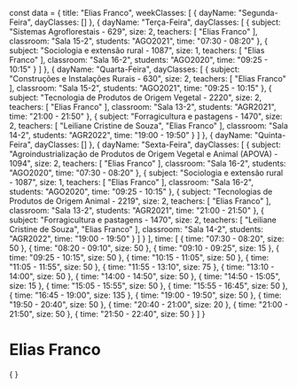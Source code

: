 const data = {
  title: "Elias Franco",
  weekClasses: [
    {
      dayName: "Segunda-Feira",
      dayClasses: []
    },
    {
      dayName: "Terça-Feira",
      dayClasses: [
        {
          subject: "Sistemas Agroflorestais - 629",
          size: 2,
          teachers: [
            "Elias Franco"
          ],
          classroom: "Sala 15-2",
          students: "AGO2021",
          time: "07:30 - 08:20"
        },
        {
          subject: "Sociologia e extensão rural - 1087",
          size: 1,
          teachers: [
            "Elias Franco"
          ],
          classroom: "Sala 16-2",
          students: "AGO2020",
          time: "09:25 - 10:15"
        }
      ]
    },
    {
      dayName: "Quarta-Feira",
      dayClasses: [
        {
          subject: "Construções e Instalações Rurais - 630",
          size: 2,
          teachers: [
            "Elias Franco"
          ],
          classroom: "Sala 15-2",
          students: "AGO2021",
          time: "09:25 - 10:15"
        },
        {
          subject: "Tecnologia de Produtos de Origem Vegetal - 2220",
          size: 2,
          teachers: [
            "Elias Franco"
          ],
          classroom: "Sala 13-2",
          students: "AGR2021",
          time: "21:00 - 21:50"
        },
        {
          subject: "Forragicultura e pastagens - 1470",
          size: 2,
          teachers: [
            "Leiliane Cristine de Souza",
            "Elias Franco"
          ],
          classroom: "Sala 14-2",
          students: "AGR2022",
          time: "19:00 - 19:50"
        }
      ]
    },
    {
      dayName: "Quinta-Feira",
      dayClasses: []
    },
    {
      dayName: "Sexta-Feira",
      dayClasses: [
        {
          subject: "Agroindustrialização de Produtos de Origem Vegetal e Animal (APOVA) - 1094",
          size: 2,
          teachers: [
            "Elias Franco"
          ],
          classroom: "Sala 16-2",
          students: "AGO2020",
          time: "07:30 - 08:20"
        },
        {
          subject: "Sociologia e extensão rural - 1087",
          size: 1,
          teachers: [
            "Elias Franco"
          ],
          classroom: "Sala 16-2",
          students: "AGO2020",
          time: "09:25 - 10:15"
        },
        {
          subject: "Tecnologias de Produtos de Origem Animal - 2219",
          size: 2,
          teachers: [
            "Elias Franco"
          ],
          classroom: "Sala 13-2",
          students: "AGR2021",
          time: "21:00 - 21:50"
        },
        {
          subject: "Forragicultura e pastagens - 1470",
          size: 2,
          teachers: [
            "Leiliane Cristine de Souza",
            "Elias Franco"
          ],
          classroom: "Sala 14-2",
          students: "AGR2022",
          time: "19:00 - 19:50"
        }
      ]
    }
  ],
  time: [
    {
      time: "07:30 - 08:20",
      size: 50
    },
    {
      time: "08:20 - 09:10",
      size: 50
    },
    {
      time: "09:10 - 09:25",
      size: 15
    },
    {
      time: "09:25 - 10:15",
      size: 50
    },
    {
      time: "10:15 - 11:05",
      size: 50
    },
    {
      time: "11:05 - 11:55",
      size: 50
    },
    {
      time: "11:55 - 13:10",
      size: 75
    },
    {
      time: "13:10 - 14:00",
      size: 50
    },
    {
      time: "14:00 - 14:50",
      size: 50
    },
    {
      time: "14:50 - 15:05",
      size: 15
    },
    {
      time: "15:05 - 15:55",
      size: 50
    },
    {
      time: "15:55 - 16:45",
      size: 50
    },
    {
      time: "16:45 - 19:00",
      size: 135
    },
    {
      time: "19:00 - 19:50",
      size: 50
    },
    {
      time: "19:50 - 20:40",
      size: 50
    },
    {
      time: "20:40 - 21:00",
      size: 20
    },
    {
      time: "21:00 - 21:50",
      size: 50
    },
    {
      time: "21:50 - 22:40",
      size: 50
    }
  ]
}

# Elias Franco

<div>
    {
        <Grid
            title={data.title} 
            weekClasses={data.weekClasses} 
            time={data.time}
        />
    }
</div>